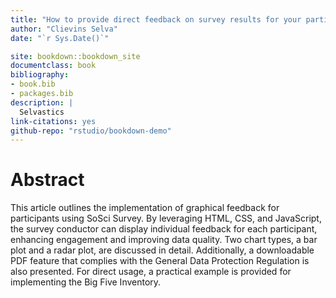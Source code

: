 ```yaml
--- 
title: "How to provide direct feedback on survey results for your participants"
author: "Clievins Selva"
date: "`r Sys.Date()`"

site: bookdown::bookdown_site
documentclass: book
bibliography:
- book.bib
- packages.bib
description: |
  Selvastics
link-citations: yes
github-repo: "rstudio/bookdown-demo"
---
```


# Abstract {-}
This article outlines the implementation of graphical feedback for participants using SoSci Survey. By leveraging HTML, CSS, and JavaScript, the survey conductor can display individual feedback for each participant, enhancing engagement and improving data quality. Two chart types, a bar plot and a radar plot, are discussed in detail. Additionally, a downloadable PDF feature that complies with the General Data Protection Regulation is also presented. For direct usage, a practical example is provided for implementing the Big Five Inventory.
